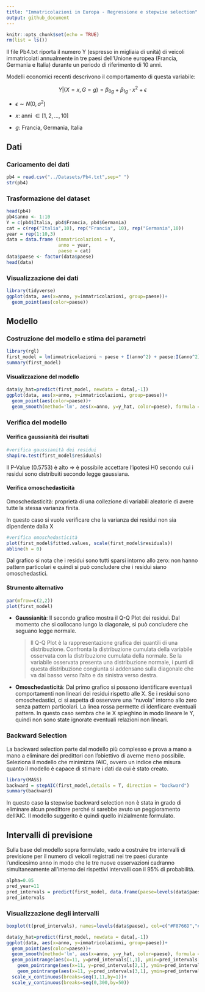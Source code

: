 ```yaml
---
title: "Immatricolazioni in Europa - Regressione e stepwise selection"
output: github_document
---
```


```r
knitr::opts_chunk$set(echo = TRUE)
rm(list = ls())
```

Il file Pb4.txt riporta il numero Y (espresso in migliaia di unità) di veicoli immatricolati annualmente in tre paesi dell'Unione europea (Francia, Germania e Italia) durante un periodo di riferimento di 10 anni.

Modelli economici recenti descrivono il comportamento di questa variabile:

$$
Y | (X = x, G = g) = \beta_{0g} + \beta_{1g} \cdot x^2 + \epsilon
$$

-   $\epsilon \sim N(0,\sigma^2)$

-   $x :$ anni $\in [1,2,…,10]$

-   $g:$ Francia, Germania, Italia

## Dati

### Caricamento dei dati

```r
pb4 = read.csv("../Datasets/Pb4.txt",sep=" ")
str(pb4)
```

### Trasformazione del dataset

```r
head(pb4)
pb4$anno <- 1:10
Y = c(pb4$Italia, pb4$Francia, pb4$Germania)
cat = c(rep("Italia",10), rep("Francia", 10), rep("Germania",10))
year = rep(1:10,3)
data = data.frame (immatricolazioni = Y,
                   anno = year,
                   paese = cat)
data$paese <- factor(data$paese)
head(data)
```

### Visualizzazione dei dati

```r
library(tidyverse)
ggplot(data, aes(x=anno, y=immatricolazioni, group=paese))+
  geom_point(aes(color=paese))
```

## Modello

### Costruzione del modello e stima dei parametri

```r
library(rgl)
first_model = lm(immatricolazioni ~ paese + I(anno^2) + paese:I(anno^2), data=data)
summary(first_model)

```

#### Visualizzazione del modello

```r
data$y_hat=predict(first_model, newdata = data[,-1])
ggplot(data, aes(x=anno, y=immatricolazioni, group=paese))+
  geom_point(aes(color=paese))+
  geom_smooth(method='lm', aes(x=anno, y=y_hat, color=paese), formula = y ~ poly(x,9),se=FALSE)
```

### Verifica del modello

#### Verifica gaussianità dei risultati

```r
#verifica gaussianità dei residui
shapiro.test(first_model$residuals) 

```

Il P-Value (0.5753) è alto =\> è possibile accettare l'ipotesi H0 secondo cui i residui sono distribuiti secondo legge gaussiana.

#### Verifica omoschedasticità

Omoschedasticità: proprietà di una collezione di variabili aleatorie di avere tutte la stessa varianza finita.

In questo caso si vuole verificare che la varianza dei residui non sia dipendente dalla X

```r
#verifica omoschedasticità
plot(first_model$fitted.values, scale(first_model$residuals)) 
abline(h = 0) 

```

Dal grafico si nota che i residui sono tutti sparsi intorno allo zero: non hanno pattern particolari e quindi si può concludere che i residui siano omoschedastici.

#### Strumento alternativo

```r
par(mfrow=c(2,2)) 
plot(first_model)

```

-   **Gaussianità**: Il secondo grafico mostra il Q-Q Plot dei residui. Dal momento che si collocano lungo la diagonale, si può concludere che seguano legge normale.

    > Il Q-Q Plot è la rappresentazione grafica dei quantili di una distribuzione. Confronta la distribuzione cumulata della variabile osservata con la distribuzione cumulata della normale. Se la variabile osservata presenta una distribuzione normale, i punti di questa distribuzione congiunta si addensano sulla diagonale che va dal basso verso l'alto e da sinistra verso destra.

-   **Omoschedasticità**: Dal primo grafico si possono identificare eventuali comportamenti non lineari dei residui rispetto alle X. Se i residui sono omoschedastici, ci si aspetta di osservare una "nuvola" intorno allo zero senza pattern particolari. La linea rossa permette di idenficare eventuali pattern. In questo caso sembra che le X spieghino in modo lineare le Y, quindi non sono state ignorate eventuali relazioni non lineari.

### Backward Selection

La backward selection parte dal modello più complesso e prova a mano a mano a eliminare dei predittori con l'obiettivo di averne meno possibile. Seleziona il modello che minimizza l'AIC, ovvero un indice che misura quanto il modello è capace di stimare i dati da cui è stato creato.

```r
library(MASS)
backward = stepAIC(first_model,details = T, direction = "backward")
summary(backward)
```

In questo caso la stepwise backward selection non è stata in grado di eliminare alcun predittore perché si sarebbe avuto un peggioramento dell'AIC. Il modello suggerito è quindi quello inizialmente formulato.

## Intervalli di previsione

Sulla base del modello sopra formulato, vado a costruire tre intervalli di previsione per il numero di veicoli registrati nei tre paesi durante l'undicesimo anno in modo che le tre nuove osservazioni cadranno simultaneamente all'interno dei rispettivi intervalli con il 95% di probabilità.

```r
alpha=0.05
pred_year=11
pred_intervals = predict(first_model, data.frame(paese=levels(data$paese), anno=pred_year), interval = "prediction", level = 1- alpha)
pred_intervals

```

### Visualizzazione degli intervalli

```r
boxplot(t(pred_intervals), names=levels(data$paese), col=c("#F8766D","#00BA38","#619CFF"), main="Intervalli di previsione per immatricolazioni (anno 11)")
```

```r
data$y_hat=predict(first_model, newdata = data[,-1])
ggplot(data, aes(x=anno, y=immatricolazioni, group=paese))+
  geom_point(aes(color=paese))+
  geom_smooth(method='lm', aes(x=anno, y=y_hat, color=paese), formula = y ~ poly(x,9), se = FALSE)+
  geom_pointrange(aes(x=11, y=pred_intervals[1,1], ymin=pred_intervals[1,3], ymax=pred_intervals[1,2]), color="#F8766D")+
    geom_pointrange(aes(x=11, y=pred_intervals[2,1], ymin=pred_intervals[2,3], ymax=pred_intervals[2,2]), color="#00BA38")+
    geom_pointrange(aes(x=11, y=pred_intervals[3,1], ymin=pred_intervals[3,3], ymax=pred_intervals[3,2]), color="#619CFF")+
  scale_x_continuous(breaks=seq(1,11,by=1))+
  scale_y_continuous(breaks=seq(0,300,by=50))
```
